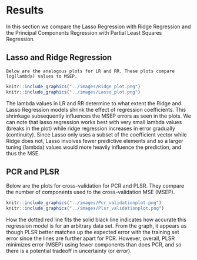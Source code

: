 


# Results

In this section we compare the Lasso Regression with Ridge Regression and the Principal Components Regression with Partial Least Squares Regression.
  
## Lasso and Ridge Regression
    Below are the analogous plots for LR and RR. These plots compare log(lambda) values to MSEP.

```r
knitr::include_graphics("../images/Ridge_plot.png")
knitr::include_graphics("../images/Lasso_plot.png")
``` 

The lambda values in LR and RR determine to what extent the Ridge and Lasso Regression models shrink the effect of regression coefficients. This shrinkage subsequently influences the MSEP errors as seen in the plots. We can note that lasso regression works best with very small lambda values (breaks in the plot) while ridge regression increases in error gradually (continuity). Since Lasso only uses a subset of the coefficient vector while Ridge does not, Lasso involves fewer predictive elements and so a larger tuning (lambda) values would more heavily influence the prediction, and thus the MSE.   
    
## PCR and PLSR

Below are the plots for cross-validation for PCR and PLSR. They compare the number of components used to the cross-validation MSE (MSEP). 
    
```r
knitr::include_graphics("../images/Pcr_validationplot.png")
knitr::include_graphics("../images/Plsr_validationplot.png")
``` 

How the dotted red line fits the solid black line indicates how accurate this regression model is for an arbitrary data set. From the graph, it appears as though PLSR better matches up the expected error with the training set error since the lines are further apart for PCR. However, overall, PLSR minimizes error (MSEP) using fewer components than does PCR, and so there is a potential tradeoff in uncertainty (or error).
    
